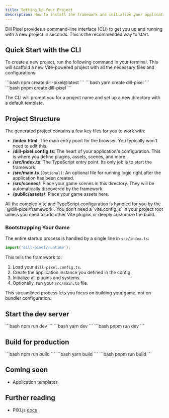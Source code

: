 ```yaml
---
title: Setting Up Your Project
description: How to install the framework and initialize your application.
---
```



Dill Pixel provides a command-line interface (CLI) to get you up and running with a new project in seconds. This is the recommended way to start.

## Quick Start with the CLI

To create a new project, run the following command in your terminal. This will scaffold a new Vite-powered project with all the necessary files and configurations.

<Tabs>
	<TabItem label="npm">
		```bash
		npm create dill-pixel@latest
		```
	</TabItem>
	<TabItem label="yarn">
		```bash
		yarn create dill-pixel
		```
	</TabItem>
	<TabItem label="pnpm">
		```bash
		pnpm create dill-pixel
		```
	</TabItem>
</Tabs>

The CLI will prompt you for a project name and set up a new directory with a default template.

## Project Structure

The generated project contains a few key files for you to work with:

- **/index.html**: The main entry point for the browser. You typically won't need to edit this.
- **/dill-pixel.config.ts**: The heart of your application's configuration. This is where you define plugins, assets, scenes, and more.
- **/src/index.ts**: The TypeScript entry point. Its only job is to start the framework.
- **/src/main.ts** `(Optional)`: An optional file for running logic right after the application has been created.
- **/src/scenes/**: Place your game scenes in this directory. They will be automatically discovered by the framework.
- **/public/assets/**: Place your game assets here.

<Aside>
All the complex Vite and TypeScript configuration is handled for you by the `@dill-pixel/framework`. You don't need a `vite.config.js` in your project root unless you need to add other Vite plugins or deeply customize the build.
</Aside>

### Bootstrapping Your Game

The entire startup process is handled by a single line in `src/index.ts`:

```typescript
import('dill-pixel/runtime');
```

This tells the framework to:
1. Load your `dill-pixel.config.ts`.
2. Create the application instance you defined in the config.
3. Initialize all plugins and systems.
4. Optionally, run your `src/main.ts` file.

This streamlined process lets you focus on building your game, not on bundler configuration.

## Start the dev server

<Tabs>
	<TabItem label={"npm"}>
		```bash
		npm run dev
		```
	</TabItem>
	<TabItem label={"yarn"}>
		```bash
		yarn dev
		```
	</TabItem>
	<TabItem label={"pnpm"}>
		```bash
		pnpm run dev
		```
	</TabItem>
</Tabs>

## Build for production

<Tabs>
	<TabItem label={"npm"}>
		```bash
		npm run build
		```
	</TabItem>
	<TabItem label={"yarn"}>
		```bash
		yarn build
		```
	</TabItem>
	<TabItem label={"pnpm"}>
		```bash
		pnpm run build
		```
	</TabItem>
</Tabs>

## Coming soon
- Application templates

## Further reading

- PIXI.js [docs](https://pixijs.download/dev/docs/index.html)
